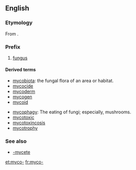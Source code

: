 ==English==
===Etymology=== 
From {{etyl|grc|en}} {{term|μύκης|lang=grc}}.

===Prefix===
{{head|en|prefix}}

# {{context|biology|lang=en}} [[fungus]]

====Derived terms====
{{prefixsee|en}}

{{rel-top|terms that begin with ''myco-''}}
* [[mycobiota]]: the fungal flora of an area or habitat.
* [[mycocide]]
* [[mycoderm]]
* [[mycogen]]
* [[mycoid]]
{{rel-mid}}
* [[mycophagy]]: The eating of fungi; especially, mushrooms.
* [[mycotoxic]]
* [[mycotoxincosis]]
* [[mycotrophy]]
{{rel-bottom}}

===See also===
* [[-mycete]]

[[et:myco-]]
[[fr:myco-]]